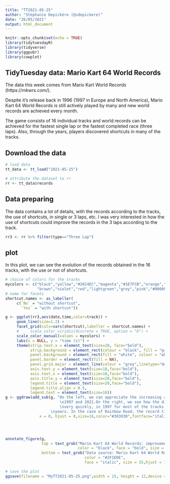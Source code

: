 ---
title: "TT2021-05-25"
author: "Stéphanie Depickère (@sdepickere)"
date: "26/05/2021"
output: html_document
---

```{r setup, include=FALSE}
knitr::opts_chunk$set(echo = TRUE)
library(tidytuesdayR)
library(tidyverse)
library(ggpubr)
library(cowplot)
```

## TidyTuesday data: Mario Kart 64 World Records

The data this week comes from Mario Kart World Records (https://mkwrs.com/). 

Despite it’s release back in 1996 (1997 in Europe and North America), Mario Kart 64 World Records is still actively played by many and new world records are achieved every month.

The game consists of 16 individual tracks and world records can be achieved for the fastest single lap or the fastest completed race (three laps). Also, through the years, players discovered shortcuts in many of the tracks. 


## Download the data

```{r data, message=FALSE}
# load data
tt_data <- tt_load("2021-05-25")

# attribute the dataset to rr
rr <- tt_data$records
```

## Data preparing

The data contains a lot of details, with the records according to the tracks, the use of shortcuts, in single or 3 laps, etc. I was very interested in how the use of shortcuts could improve the records in the 3 laps according to the track.

```{r datazip, results='hide', warning=FALSE}
rr3 <- rr %>% filter(type=="Three Lap")
```

## plot

In this plot, we can see the evolution of the records obtained in the 16 tracks, with the use or not of shortcuts. 

```{r plot, fig.width=15, fig.height=12, warning=FALSE}
# choice of colors for the tracks
mycolors <- c("black","yellow","#26C4EC","magenta","#1E7FCB","orange","green","#BA9B61",
              "brown","violet","red","lightgreen","grey","pink","#0000FF","#B0F2B6")
# name for facets
shortcut.names <- as_labeller(
     c(`No` = "without shortcut", 
       `Yes` = "with shortcut"))

g <- ggplot(rr3,aes(date,time,color=track)) +
     geom_line(size=1.2) +
     facet_grid(cols=vars(shortcut),labeller = shortcut.names) +
     #     scale_color_viridis(discrete = TRUE, option = "D") +
     scale_color_manual(values = mycolors) +
     labs(x = NULL, y = "time (s)") +
     theme(strip.text.x = element_text(size=20, face="bold"),
           strip.background = element_rect(colour = "black", fill = "grey"),
           panel.background = element_rect(fill = "white", colour = "white"),
           panel.border = element_rect(fill = NA),
           panel.grid.major = element_line(colour = "grey",linetype="dotted"),
           axis.text.y = element_text(size=18,face="bold"),
           axis.text.x = element_text(size=18,face="bold"),
           axis.title.y = element_text(size=20,face="bold"),
           legend.title = element_text(size=20,face="bold"),
           legend.title.align = 0.5,
           legend.text = element_text(size=16)) 
g <- ggdraw(add_sub(g, "On the left, we can appreciate the increasing ability of the gamers who constantly improve the time needed to complete the race between 
                        \n1997 and 2021.On the right, we see how the discovering of shortcuts lowers dramatically the times. They have been discovered 
                        \nvery quickly, in 1997 for most of the tracks. For Choco Mountain or Rainbow Road tracks, different shortcuts were discovered over the 
                    \nyears. In the case of Rainbow Road, the record time was divided by 6!!",
               x = 0, hjust = 0,size=16,color="#303030",fontface="italic",lineheight = 0.5))




annotate_figure(g,
                top = text_grob("Mario Kart 64 World Records: improvement of records using shortcuts \n", 
                                color = "black", face = "bold", size = 25),
                bottom = text_grob("Data source: Mario Kart 64 World Records, Visualization: Stéphanie Depickère, May 2021", 
                                   color = "#2F1E0E",
                                   face = "italic", size = 15,hjust = 1, x = 1))

# save the plot
ggsave(filename = "MyTT2021-05-25.png",width = 15, height = 12,device = "png")

```
